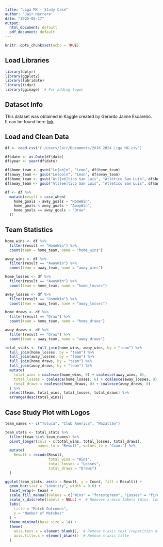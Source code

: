 ---
title: "Liga MX - Study Case"
author: "Jair Herrera"
date: "2025-05-17"
output:
  html_document: default
  pdf_document: default
---

```{r setup, include=FALSE}
knitr::opts_chunk$set(echo = TRUE)
```

## Load Libraries
```{r library-and-packages}
library(dplyr)
library(ggplot2)
library(lubridate)
library(tidyr)
library(ggimage)  # For adding logos
```

## Dataset Info

This dataset was obtained in Kaggle created by Gerardo Jaime Escareño.  
It can be found here [link](https://www.kaggle.com/datasets/gerardojaimeescareo/ligamx-matches-2016-2022?resource=download).

## Load and Clean Data

```{r load-and-clean}
df <- read.csv("C:/Users/Jair/Documents/2016_2024_Liga_MX.csv")

df$date <- as.Date(df$date)
df$year <- year(df$date)

df$home_team <- gsub("Le[oó]n", "Leon", df$home_team)
df$away_team <- gsub("Le[oó]n", "Leon", df$away_team)
df$home_team <- gsub("Atl[eé]tico San Luis", "Atletico San Luis", df$home_team)
df$away_team <- gsub("Atl[eé]tico San Luis", "Atletico San Luis", df$away_team)

df <- df %>%
  mutate(result = case_when(
    home_goals > away_goals ~ "HomeWin",
    home_goals < away_goals ~ "AwayWin",
    home_goals == away_goals ~ "Draw"
  ))
```

## Team Statistics

```{r team-stats}
home_wins <- df %>%
  filter(result == "HomeWin") %>%
  count(team = home_team, name = "home_wins")

away_wins <- df %>%
  filter(result == "AwayWin") %>%
  count(team = away_team, name = "away_wins")

home_losses <- df %>%
  filter(result == "AwayWin") %>%
  count(team = home_team, name = "home_losses")

away_losses <- df %>%
  filter(result == "HomeWin") %>%
  count(team = away_team, name = "away_losses")

home_draws <- df %>%
  filter(result == "Draw") %>%
  count(team = home_team, name = "home_draws")

away_draws <- df %>%
  filter(result == "Draw") %>%
  count(team = away_team, name = "away_draws")

total_stats <- full_join(home_wins, away_wins, by = "team") %>%
  full_join(home_losses, by = "team") %>%
  full_join(away_losses, by = "team") %>%
  full_join(home_draws, by = "team") %>%
  full_join(away_draws, by = "team") %>%
  mutate(
    total_wins = coalesce(home_wins, 0) + coalesce(away_wins, 0),
    total_losses = coalesce(home_losses, 0) + coalesce(away_losses, 0),
    total_draws = coalesce(home_draws, 0) + coalesce(away_draws, 0)
  ) %>%
  select(team, total_wins, total_losses, total_draws) %>%
  arrange(desc(total_wins))
```

## Case Study Plot with Logos

```{r plot, echo=FALSE, warning=FALSE}
team_names <- c("Toluca", "Club America", "Mazatlán")

team_stats <- total_stats %>%
  filter(team %in% team_names) %>%
  pivot_longer(cols = c(total_wins, total_losses, total_draws),
               names_to = "Result", values_to = "Count") %>%
  mutate(
    Result = recode(Result,
                    total_wins = "Wins",
                    total_losses = "Losses",
                    total_draws = "Draws")
  )

ggplot(team_stats, aes(x = Result, y = Count, fill = Result)) +
  geom_bar(stat = "identity", width = 0.6) +
  facet_wrap(~ team) +
  scale_fill_manual(values = c("Wins" = "forestgreen", "Losses" = "firebrick", "Draws" = "darkgray")) +
  scale_x_discrete(labels = NULL) +  # Removes x-axis labels (Wins, Losses, Draws)
  labs(
    title = "Match Outcomes",
    y = "Number of Matches"
  ) +
  theme_minimal(base_size = 14) +
  theme(
    axis.text.x = element_blank(),  # Remove x-axis text (repetition of the legend)
    axis.title.x = element_blank()  # Remove x-axis title
  )
```